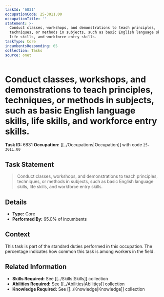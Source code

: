 ```yaml
---
taskId: '6831'
occupationCode: 25-3011.00
occupationTitle: ''
statement: >-
  Conduct classes, workshops, and demonstrations to teach principles,
  techniques, or methods in subjects, such as basic English language skills,
  life skills, and workforce entry skills.
taskType: Core
incumbentsResponding: 65
collection: Tasks
source: onet
---
```

# Conduct classes, workshops, and demonstrations to teach principles, techniques, or methods in subjects, such as basic English language skills, life skills, and workforce entry skills.

**Task ID:** 6831
**Occupation:** [[../Occupations|Occupation]] with code `25-3011.00`

## Task Statement

> Conduct classes, workshops, and demonstrations to teach principles, techniques, or methods in subjects, such as basic English language skills, life skills, and workforce entry skills.

## Details

- **Type:** Core
- **Performed By:** 65.0% of incumbents

## Context

This task is part of the standard duties performed in this occupation. The percentage indicates how common this task is among workers in the field.

## Related Information

- **Skills Required:** See [[../Skills|Skills]] collection
- **Abilities Required:** See [[../Abilities|Abilities]] collection
- **Knowledge Required:** See [[../Knowledge|Knowledge]] collection
